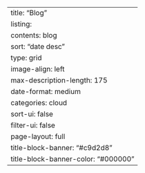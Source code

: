 ---
title: "Blog"
listing:
  contents: blog
  sort: "date desc"
  type: grid
  image-align: left
  max-description-length: 175
  date-format: medium
  categories: cloud 
  sort-ui: false
  filter-ui: false
page-layout: full
title-block-banner: "#c9d2d8"
title-block-banner-color: "#000000"
---